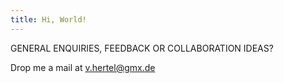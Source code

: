 ```yaml
---
title: Hi, World!
---
```


GENERAL ENQUIRIES, FEEDBACK OR COLLABORATION IDEAS?

Drop me a mail at [v.hertel@gmx.de](mailto:v.hertel@gmx.de)
